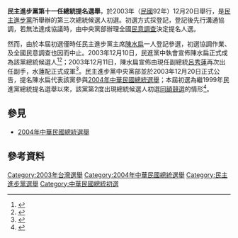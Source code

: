 {{Infobox Election
| election_name     = 民主進步黨第十一任總統提名選舉
| flag_image        = Green Taiwan White Cross.png
| type              = presidential
| ongoing           = no
| previous_election = 1999年民主進步黨總統提名選舉
| previous_year     = 1999
| next_election     = 2007年民主進步黨總統提名選舉
| next_year         = 2007
| election_date     = 2003年12月20日
| image1             = [[File:總統陳水扁先生玉照_(國民大會實錄).jpg|150x150px]]
| nominee1          = [[陳水扁|陳水扁]]<br>[[Image:Yes_check.svg|16px]]
| color1            = 1B9431
| popular_vote1     = 
| percentage1       = '''獲得提名'''
| map_image         = 
| map_size          = 
| map_caption       = 
}}
'''民主進步黨第十一任總統提名選舉'''，於2003年（[[民國紀年|民國]]92年）12月20日舉行，是[[民主進步黨|民主進步黨]]所舉辦的第三次總統候選人初選。初選方式採登記，登記後先行溝通協調，若無法達成協議時，由中央黨部辦理全國[[民意調查|民意調查]]決定提名人選。

然而，由於本屆初選僅時任民主進步黨主席[[陳水扁|陳水扁]]一人登記參選，初選協調作業、及全國民意調查也因而中止。2003年12月10日，民進黨中執會宣佈陳水扁正式成為該黨總統候選人<ref>{{cite news |author1=綜合報導 |title=民進黨正式提名 阿扁選總統 |url=http://news.cts.com.tw/cts/politics/200312/200312100127217.html |accessdate=2020-05-22 |work=華視新聞 |date=2003-12-10 |archive-date=2021-09-23 |archive-url=https://web.archive.org/web/20210923101707/http://news.cts.com.tw/cts/politics/200312/200312100127217.html }}</ref><ref>{{cite news |author1=楊孟瑜 |title=陳水扁獲提名為總統候選人 |url=http://news.bbc.co.uk/chinese/trad/hi/newsid_3300000/newsid_3306400/3306485.stm |accessdate=2020-05-22 |work=BBC中文網 |date=2003-12-10 |archive-date=2004-06-21 |archive-url=https://web.archive.org/web/20040621214547/http://news.bbc.co.uk/chinese/trad/hi/newsid_3300000/newsid_3306400/3306485.stm |dead-url=no }}</ref>；2003年12月11日，陳水扁宣佈由現任副總統[[呂秀蓮|呂秀蓮]]再次出任副手，水蓮配正式成軍<ref>{{cite news |author1=夏啟文 |title=陳水扁提名呂秀蓮為競選搭檔 |url=https://www.epochtimes.com/b5/3/12/12/n428146.htm |accessdate=2020-05-22 |work=大紀元 |date=2003-12-12 |archive-date=2021-09-23 |archive-url=https://web.archive.org/web/20210923100450/https://www.epochtimes.com/b5/3/12/12/n428146.htm }}</ref>。民主進步黨中央黨部並於2003年12月20日正式公告，提名陳水扁代表該黨參與[[2004年中華民國總統選舉|2004年中華民國總統選舉]]；本屆初選為繼1999年民進黨總統提名選舉以來，該黨第2度出現總統候選人初選[[同額競選|同額競選]]的情形<ref>{{cite news |author1=林朝億 |title=民進黨總統初選只一人登記 歷年最早確定 |url=https://newtalk.tw/news/view/2015-02-16/57038 |accessdate=2020-05-22 |work=新頭殼newtalk |date=2015-02-16 |archive-date=2015-04-24 |archive-url=https://web.archive.org/web/20150424094646/http://newtalk.tw/news/view/2015-02-16/57038 |dead-url=no }}</ref>。

==參見==
{{Wikisource|總統副總統選舉罷免法}}
*[[2004年中華民國總統選舉|2004年中華民國總統選舉]]

== 參考資料 ==
{{Reflist|2}}

{{民主進步黨選舉}}
[[Category:2003年台灣選舉|Category:2003年台灣選舉]]
[[Category:2004年中華民國總統選舉|Category:2004年中華民國總統選舉]]
[[Category:民主進步黨選舉|Category:民主進步黨選舉]]
[[Category:中華民國總統初選|Category:中華民國總統初選]]